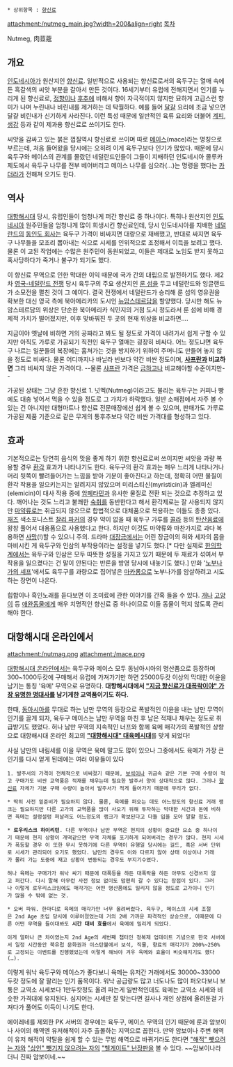  * 상위항목 : [[향신료]]

attachment:/nutmeg_main.jpg?width=200&align=right [[목차]]

Nutmeg, 肉荳蔲

== 개요 ==
[[인도네시아]]가 원산지인 [[향신료]]. 일반적으로 사용되는 향신료로서의 육두구는 열매 속에 든 흑갈색의 씨앗 부분을 갈아서 만든 것이다. 16세기부터 유럽에 전해지면서 인기를 누리게 된 향신료로, [[정향]]이나 [[후추]]에 비해서 향이 자극적이지 않지만 묘하게 고급스런 향미가 나며 누린내나 비린내를 제거하는 데 탁월하다. 예를 들어 [[달걀]] 요리에 조금 넣으면 달걀 비린내가 신기하게 사라진다. 이런 특성 때문에 일반적인 육류 요리와 더불어 [[계피]], [[생강]] 등과 같이 제과용 향신료로 쓰이기도 한다.

씨앗을 감싸고 있는 붉은 껍질역시 향신료로 쓰이며 따로 [[메이스]](mace)라는 명칭으로 부르는데, 처음 들어왔을 당시에는 오히려 이게 육두구보다 인기가 많았다. 때문에 당시 육두구와 메이스의 관계를 몰랐던 네덜란드인들이 그들이 지배하던 인도네시아 몰루카 제도에서 육두구 나무를 전부 베어버리고 메이스 나무를 심으라(…)는 명령을 했다는 [[카더라]]가 전해져 오기도 한다.

== 역사 ==
[[대항해시대]] 당시, 유럽인들이 엄청나게 퍼간 향신료 중 하나이다. 특히나 원산지인 [[인도네시아]] 원주민들을 엄청나게 많이 희생시킨 향신료인데, 당시 인도네시아를 지배한 [[네덜란드]]의 [[동인도 회사]]는 육두구 가격이 비싸지면 대량으로 재배했고, 반대로 싸지면 육두구 나무들을 모조리 뽑아내는 식으로 시세를 인위적으로 조정해서 이득을 보려고 했다. 물론 이 고된 작업에는 수많은 원주민이 동원되었고, 이들은 제대로 노임도 받지 못하고 혹사당하다가 죽거나 불구가 되기도 했다.

이 향신료 무역으로 인한 막대한 이익 때문에 국가 간의 대립으로 발전하기도 했다. 제2차 [[영국-네덜란드 전쟁]] 당시 육두구의 주요 생산지인 [[룬#s-8|룬 섬]]을 두고 네덜란드와 잉글랜드가 소모전을 펼친 것이 그 예이다. 결국 전쟁에서 네덜란드가 승리해 룬 섬의 영유권을 확보한 대신 영국 측에 북아메리카의 도시인 [[뉴욕|뉴암스테르담]]을 할양했다. 당시만 해도 뉴암스테르담의 위상은 단순한 북아메리카 식민지의 거점 도시 정도라서 룬 섬에 비해 경제적 가치가 떨어졌지만, 이후 맞바꿔진 두 곳의 현재 위상을 비교하면….

지금이야 옛날에 비하면 거의 공짜라고 봐도 될 정도로 가격이 내려가서 쉽게 구할 수 있지만 아직도 가루로 가공되기 직전인 육두구 열매는 굉장히 비싸다. 어느 정도냐면 육두구 나르는 일꾼들의 복장에는 훔쳐가는 것을 방지하기 위하여 주머니도 만들어 놓지 않을 정도로 비싸다. 물론 어디까지나 바닐라 빈보다 약간 비싼 정도이며, '''[[사프란]]과 비교하면''' 그리 비싸지 않은 가격이다. --물론 [[샤프란]] 가격은 [[금]]하고나 비교해야할 수준이지만--

가공된 상태는 그냥 흔한 향신료 1. 넛멕(Nutmeg)이라고도 불리는 육두구는 커피나 빵에도 대충 넣어서 먹을 수 있을 정도로 그 가치가 하락했다. 일반 소매점에서 자주 볼 수 있는 건 아니지만 대형마트나 향신료 전문매장에선 쉽게 볼 수 있으며, 판매가도 가루로 가공된 제품 기준으로 같은 무게의 통후추보다 약간 비싼 가격대를 형성하고 있다.

== 효과 ==
기본적으로는 당연히 음식의 맛을 좋게 하기 위한 향신료로써 쓰이지만 씨앗을 과량 복용할 경우 [[환각]] 효과가 나타나기도 한다. 육두구의 환각 효과는 매우 느리게 나타나거나 머리 뒷쪽이 빨려들어가는 느낌을 받아 기분이 좋아진다고 하는데, 정확히 어떤 물질이 환각 작용을 일으키는지는 알려지지 않았으며 미리스티신(myristicin)과 엘레미신(elemicin)이 대사 작용 중에 [[암페타민]]과 유사한 물질로 전환 되는 것으로 추정하고 있다. 깨어나는 것도 느리고 불쾌한 [[숙취]]를 동반한다고 해서 환각제로는 잘 사용되지 않지만 [[마약]]류로는 취급되지 않으므로 합법적으로 대체품으로 복용하는 이들도 종종 있다. [[재즈]] 색소포니스트 [[찰리 파커]]의 경우 약이 없을 때 육두구 가루를 [[콜라]] 등의 [[탄산음료]]에 왕창 풀어서 대용품으로 사용했다고 한다. 하지만 이것도 마약류와 마찬가지로 과다 복용하면 [[사망]](!)할 수 있으니 주의. 드라마 [[대장금]]에서는 어린 장금이의 혀와 세자의 몸을 마비시킨 게 육두구와 인삼의 부작용이라는 설정을 넣기도 했다.[* 다만 실제로 [[한의학]]계에서는 육두구와 인삼은 모두 따뜻한 성질을 가지고 있기 때문에 두 재료가 섞여서 부작용을 일으켰다는 건 말이 안된다는 반론을 방영 당시에 내놓기도 했다.] 만화 '[[노부나가의 셰프]]'에서도 육두구를 과량으로 집어넣은 [[마카롱]]으로 노부나가를 암살하려고 시도하는 장면이 나온다. 

힙합이나 흑인노래를 듣다보면 이 조미료에 관한 이야기를 간혹 들을 수 있다. [[개]]나 [[고양이]] 등 [[애완동물]]에게 매우 치명적인 향신료 중 하나이므로 이들 동물이 먹지 않도록 관리해야 한다.

== 대항해시대 온라인에서 ==
attachment:/nutmag.png attachment:/mace.png

[[대항해시대 온라인]]에서는 육두구와 메이스 모두 동남아시아의 명산품으로 등장하며 300~1000두캇에 구매해서 유럽에 가져가기만 하면 25000두캇 이상의 막대한 이윤을 남기는 통칭 '육메' 무역으로 유명하다. '''대항해시대에서 [["지금 향신료가 대폭락이야" 가장 유명한 명대사]]를 남기게한 교역품이기도 하다.'''

한때, [[동아시아]]를 무대로 하는 남만 무역의 등장으로 폭발적인 이윤을 내는 남만 무역이 인기를 끌게 되자, 육두구 메이스는 남만 무역을 마친 후 남은 적재나 채우는 정도로 취급받기도 했었다. 허나 남만 무역의 지속적인 너프와 함께 육메 매각가의 폭발적인 상향으로 대항해시대 온라인 최고의 '''[["대항해시대" 대육메시대]]'''를 맞게 되었다!

사실 남만의 내림세를 이을 무역은 육메 말고도 많이 있으나 그중에서도 육메가 가장 큰 인기를 다시 얻게 된데에는 여러 이유들이 있다

 1. 발주서의 가격이 전체적으로 비싸졌기 때문에, [[보석]]이나 귀금속 같은 기본 구매 수량이 적고 구매가도 비싼 교역품은 적재를 채우는데 필요한 발주서 양이 상대적으로 많다. 그러나 [[향신료]] 자체가 기본 구매 수량이 높아서 발주서가 적게 들어가기 때문에 무리가 없다.

 * 딱히 사전 밑준비가 필요하지 않다. 물론, 육메를 퍼오는 데도 어느정도의 향신료 거래 랭크는 필요하지만 다른 고가의 교역품을 많이 사오기 위해 투자하는 막대한 시간과 돈에 비하면 육메는 설렁설렁 퍼날러도 어느정도의 랭크가 확보된다고 다들 입을 모아 말할 정도.

 * '''로우리스크 하이리턴'''. 다른 무역이나 남만 무역은 현지의 상황이 중요한 요소 중 하나이기 때문에 현지 상황이 개떡같으면 무역 자체를 포기하게 되어버리는 경우가 많다. 현지 시세가 폭등할 경우 이 또한 무시 못하기에 다른 무역이 유행일 당시에는 길드, 혹은 서버 단위로 시세가 관리되어 오기도 했었다. 남만의 경우도 이와 다르지 않아 상태 이상이나 거래가 몰려 가는 도중에 재고 상황이 변동되는 경우도 부지기수였다.

 허나 육메는 구매가가 워낙 싸기 때문에 대폭등을 하든 대폭락을 하든 아무도 신경쓰지 않고 퍼간다. 다시 말해 아무런 사전 정보 없이도 맘편히 갈 수 있다는 장점이 있다. 그러나 이렇게 로우리스크임에도 매각가는 어떤 명산품에도 밀리지 않을 정도로 고가이니 인기가 많을 수 밖에 없는 것.

 * 오버 파워. 한마디로 육메의 매각가만 너무 올려버렸다. 육두구, 메이스의 시세 조절은 2nd Age 초입 당시에 이루어졌었는데 거의 2배 가까운 파격적인 상승으로, 이때문에 다른 어떤 무역을 들이대봐도 '''시간 대비 효율'''에서 육메에 밀리게 되었다.

 이게 얼마나 큰 차이였는지 2nd Age의 세번째 챕터인 정복제 업데이트 기념으로 한국 서버에서 일정 시간동안 북유럽 문화권과 이스탄불에서 보석, 직물, 향료의 매각가가 200%~250%로 고정되는 이벤트를 진행했었는데 이렇게 해놔야 겨우 육메와 효율이 비슷해지기도 했다(…).

이렇게 워낙 육두구와 메이스가 좋다보니 육메는 유저간 거래에서도 30000~33000 두캇 정도에 잘 팔리는 인기 품목이다. 워낙 공급량도 많고 너도나도 많이 퍼오다보니 보통은 교역소 시세보다 1만두캇정도 올려 파는게 일반적인데도 육메는 교역소 시세와 비슷한 가격대에 유지된다. 심지어는 시세만 잘 맞는다면 길사나 개인 상점에 올려둔걸 가져다가 풀어도 이득이 나기도 한다.

에이레네를 제외한 PK 서버의 경우에는 육두구, 메이스 무역의 인기 때문에 룬과 암보이나 사이의 해역엔 유저해적이 자주 출몰하는 지역으로 꼽힌다. 만약 암보이나 주변 해역이 유저 해적이 약탈을 쉽게 할 수 있는 무법 해역으로 바뀌기라도 한다면 [["해적" 뺏으려는 자]]와 [["상인" 뺏기지 않으려는 자]]의 [["헬게이트" 난장판]]을 볼 수 있다. ~~암보이나라더니 진짜 암보이네.~~
